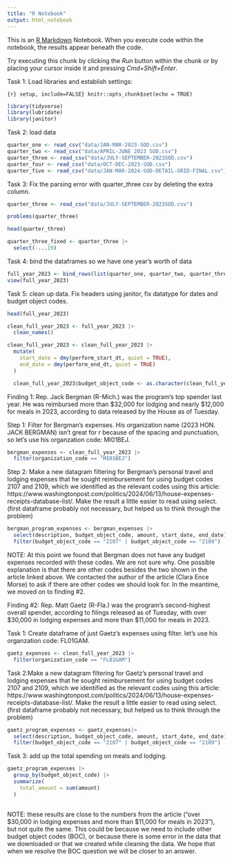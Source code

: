 ```yaml
---
title: "R Notebook"
output: html_notebook
---
```


This is an [R Markdown](http://rmarkdown.rstudio.com) Notebook. When you execute code within the notebook, the results appear beneath the code.

Try executing this chunk by clicking the *Run* button within the chunk or by placing your cursor inside it and pressing *Cmd+Shift+Enter*.

Task 1: Load libraries and establish settings:

`{r} setup, include=FALSE} knitr::opts_chunk$set(echo = TRUE)`

```r
library(tidyverse)
library(lubridate)
library(janitor)
```

Task 2: load data

```r
quarter_one <- read_csv("data/JAN-MAR-2023-SOD.csv")
quarter_two <- read_csv("data/APRIL-JUNE 2023 SOD.csv")
quarter_three <- read_csv("data/JULY-SEPTEMBER-2023SOD.csv")
quarter_four <- read_csv("data/OCT-DEC-2023-SOD.csv")
quarter_five <- read_csv("data/JAN-MAR-2024-SOD-DETAIL-GRID-FINAL.csv")

```

Task 3: Fix the parsing error with quarter_three csv by deleting the extra column.

```r
quarter_three <- read_csv("data/JULY-SEPTEMBER-2023SOD.csv")

```

```r
problems(quarter_three)
```

```r
head(quarter_three)
```

```r
quarter_three_fixed <- quarter_three |>
  select(-...19)
```

Task 4: bind the dataframes so we have one year's worth of data

```r
full_year_2023 <- bind_rows(list(quarter_one, quarter_two, quarter_three_fixed, quarter_four, quarter_five))
view(full_year_2023)
```

Task 5: clean up data. Fix headers using janitor, fix datatype for dates and budget object codes.

```r
head(full_year_2023) 
```

```r
clean_full_year_2023 <- full_year_2023 |> 
  clean_names()
```


```r
clean_full_year_2023 <- clean_full_year_2023 |> 
  mutate(
    start_date = dmy(perform_start_dt, quiet = TRUE), 
    end_date = dmy(perform_end_dt, quiet = TRUE)
  )
```


```r
  clean_full_year_2023$budget_object_code <- as.character(clean_full_year_2023$budget_object_code)
```

Finding 1: Rep. Jack Bergman (R-Mich.) was the program’s top spender last year. He was reimbursed more than \$32,000 for lodging and nearly \$12,000 for meals in 2023, according to data released by the House as of Tuesday.

Step 1: Filter for Bergman's expenses. His organization name (2023 HON. JACK BERGMAN) isn't great for r because of the spacing and punctuation, so let's use his organzation code: MI01BEJ. 


```r
bergman_expenses <- clean_full_year_2023 |>
  filter(organization_code == "MI01BEJ") 

```

Step 2: Make a new datagram filtering for Bergman's personal travel and lodging expenses that he sought reimbursement for using budget codes 2107 and 2109, which we identified as the relevant codes using this article: https://www.washingtonpost.com/politics/2024/06/13/house-expenses-receipts-database-list/. Make the result a little easier to read using select. (first dataframe probably not necessary, but helped us to think through the problem)


```r
bergman_program_expenses <- bergman_expenses |>
  select(description, budget_object_code, amount, start_date, end_date)  |>
  filter(budget_object_code == "2107" | budget_object_code == "2109")
```

NOTE: At this point we found that Bergman does not have any budget expenses recorded with these codes. We are not sure why. One possible explanation is that there are other codes besides the two shown in the article linked above. We contacted the author of the article (Clara Ence Morse) to ask if there are other codes we should look for. In the meantime, we moved on to finding #2. 


Finding #2: Rep. Matt Gaetz (R-Fla.) was the program’s second-highest overall spender, according to filings released as of Tuesday, with over $30,000 in lodging expenses and more than $11,000 for meals in 2023.

Task 1: Create dataframe of just Gaetz's expenses using filter. let's use his organzation code: FL01GAM.

```r
gaetz_expenses <- clean_full_year_2023 |>
  filter(organization_code == "FL01GAM")
```

Task 2:Make a new datagram filtering for Gaetz's personal travel and lodging expenses that he sought reimbursement for using budget codes 2107 and 2109, which we identified as the relevant codes using this article: https://www.washingtonpost.com/politics/2024/06/13/house-expenses-receipts-database-list/. Make the result a little easier to read using select. (first dataframe probably not necessary, but helped us to think through the problem)

```r
gaetz_program_expenses <- gaetz_expenses|>
  select(description, budget_object_code, amount, start_date, end_date)  |>
  filter(budget_object_code == "2107" | budget_object_code == "2109")

```

Task 3: add up the total spending on meals and lodging.

```r
gaetz_program_expenses |>
  group_by(budget_object_code) |>
  summarize(
    total_amount = sum(amount)
  )
  
```
NOTE: these results are close to the numbers from the article ("over $30,000 in lodging expenses and more than $11,000 for meals in 2023"), but not quite the same. This could be because we need to include other budget object codes (BOC), or because there is some error in the data that we downloaded or that we created while cleaning the data. We hope that when we resolve the BOC question we will be closer to an answer.